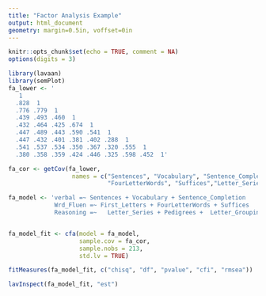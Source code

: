 ```yaml
---
title: "Factor Analysis Example"
output: html_document
geometry: margin=0.5in, voffset=0in
---
```


```r
knitr::opts_chunk$set(echo = TRUE, comment = NA)
options(digits = 3)
```

```r
library(lavaan)
library(semPlot)
fa_lower <- '
   1           
  .828  1          
  .776 .779  1         
  .439 .493 .460  1        
  .432 .464 .425 .674  1       
  .447 .489 .443 .590 .541  1      
  .447 .432 .401 .381 .402 .288  1     
  .541 .537 .534 .350 .367 .320 .555  1   
  .380 .358 .359 .424 .446 .325 .598 .452  1'

fa_cor <- getCov(fa_lower,
                  names = c("Sentences", "Vocabulary", "Sentence_Completion", "First_Letters",
                            "FourLetterWords", "Suffices","Letter_Series","Pedigrees", "Letter_Grouping"))

fa_model <- 'verbal =~ Sentences + Vocabulary + Sentence_Completion
             Wrd_Fluen =~ First_Letters + FourLetterWords + Suffices
             Reasoning =~   Letter_Series + Pedigrees +  Letter_Grouping'


fa_model_fit <- cfa(model = fa_model,
                    sample.cov = fa_cor, 
                    sample.nobs = 213, 
                    std.lv = TRUE)

fitMeasures(fa_model_fit, c("chisq", "df", "pvalue", "cfi", "rmsea"))

lavInspect(fa_model_fit, "est")
```

